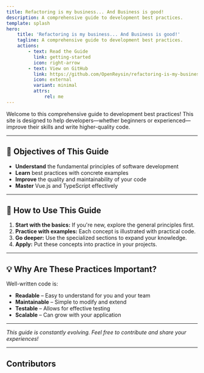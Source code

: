 ```yaml
---
title: Refactoring is my business... And Business is good!
description: A comprehensive guide to development best practices.
template: splash
hero:
    title: 'Refactoring is my business... And Business is good!'
    tagline: A comprehensive guide to development best practices.
    actions:
        - text: Read the Guide
          link: getting-started
          icon: right-arrow
        - text: View on GitHub
          link: https://github.com/OpenReysin/refactoring-is-my-business
          icon: external
          variant: minimal
          attrs:
              rel: me
---
```


Welcome to this comprehensive guide to development best practices! This site is designed to help developers—whether beginners or experienced—improve their skills and write higher-quality code.

---

## 🎯 Objectives of This Guide
- **Understand** the fundamental principles of software development
- **Learn** best practices with concrete examples
- **Improve** the quality and maintainability of your code
- **Master** Vue.js and TypeScript effectively

---

## 🚀 How to Use This Guide
1. **Start with the basics:** If you're new, explore the general principles first.
2. **Practice with examples:** Each concept is illustrated with practical code.
3. **Go deeper:** Use the specialized sections to expand your knowledge.
4. **Apply:** Put these concepts into practice in your projects.

---

## 💡 Why Are These Practices Important?
Well-written code is:
- **Readable** – Easy to understand for you and your team
- **Maintainable** – Simple to modify and extend
- **Testable** – Allows for effective testing
- **Scalable** – Can grow with your application

---
*This guide is constantly evolving. Feel free to contribute and share your experiences!*

---

## Contributors

<ContributorList githubRepo="OpenReysin/refactoring-is-my-business" />